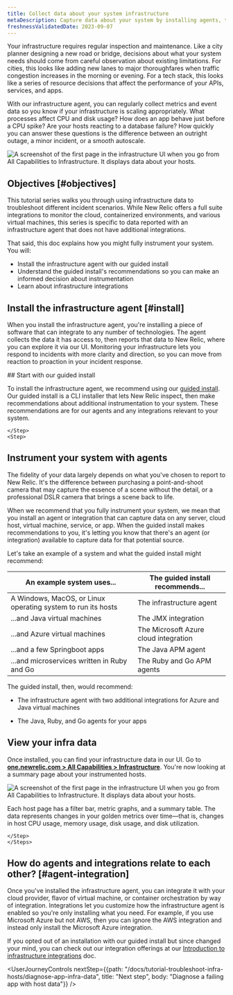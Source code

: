 ```yaml
---
title: Collect data about your system infrastructure
metaDescription: Capture data about your system by installing agents, then view that data in New Relic. 
freshnessValidatedDate: 2023-09-07
---
```




Your infrastructure requires regular inspection and maintenance. Like a city planner designing a new road or bridge, decisions about what your system needs should come from careful observation about existing limitations. For cities, this looks like adding new lanes to major thoroughfares when traffic congestion increases in the morning or evening. For a tech stack, this looks like a series of resource decisions that affect the performance of your APIs, services, and apps. 

With our infrastructure agent, you can regularly collect metrics and event data so you know if your infrastructure is scaling appropriately. What processes affect CPU and disk usage? How does an app behave just before a CPU spike? Are your hosts reacting to a database failure? How quickly you can answer these questions is the difference between an outright outage, a minor incident, or a smooth autoscale.

<img
    title="Infrastructure UI hosts summary page"
    alt="A screenshot of the first page in the infrastructure UI when you go from All Capabilities to Infrastructure. It displays data about your hosts."
    src={introPage}
/>

## Objectives [#objectives]

This tutorial series walks you through using infrastructure data to troubleshoot different incident scenarios. While New Relic offers a full suite integrations to monitor the cloud, containerized environments, and various virtual machines, this series is specific to data reported with an infrastructure agent that does not have additional integrations.

That said, this doc explains how you might fully instrument your system. You will:

* Install the infrastructure agent with our guided install
* Understand the guided install's recommendations so you can make an informed decision about instrumentation
* Learn about infrastructure integrations 

## Install the infrastructure agent  [#install]

When you install the infrastructure agent, you're installing a piece of software that can integrate to any number of technologies. The agent collects the data it has access to, then reports that data to New Relic, where you can explore it via our UI. Monitoring your infrastructure lets you respond to incidents with more clarity and direction, so you can move from reaction to proaction in your incident response.

<Steps>
<Step>
    ## Start with our guided install  

To install the infrastructure agent, we recommend using our [guided install](https://one.newrelic.com/nr1-core?state=a36f15a1-c5ce-528c-2ec2-8bcaacc40c03). Our guided install is a CLI installer that lets New Relic inspect, then make recommendations about additional instrumentation to your system. These recommendations are for our agents and any integrations relevant to your system. 
        
    </Step>
    <Step>

## Instrument your system with agents

The fidelity of your data largely depends on what you've chosen to report to New Relic. It's the difference between purchasing a point-and-shoot camera that may capture the essence of a scene without the detail, or a professional DSLR camera that brings a scene back to life. 

When we recommend that you fully instrument your system,  we mean that you install an agent or integration that can capture data on any server, cloud host, virtual machine, service, or app. When the guided install makes recommendations to you, it's letting you know that there's an agent (or integration) available to capture data for that potential source. 

Let's take an example of a system and what the guided install might recommend:

<table>
    <thead>
        <tr>
            <th>
                An example system uses...
            </th>
            <th>
                The guided install recommends...
            </th>
        </tr>
    </thead>
    <tbody>
        <tr>
            <td>
                A Windows, MacOS, or Linux operating system to run its hosts
            </td>
            <td>
                The infrastructure agent
            </td>
        </tr>
                <tr>
            <td>
                ...and Java virtual machines 
            </td>
            <td>
                The JMX integration
            </td>
        </tr>
        <tr>
            <td>
                ...and Azure virtual machines  
            </td>
            <td>
                The Microsoft Azure cloud integration 
            </td>
        </tr>
        <tr>
            <td>
                ...and a few Springboot apps
            </td>
            <td>
                The Java APM agent 
            </td>
        </tr>
        <tr>
            <td>
                ...and microservices written in Ruby and Go
            </td>
            <td>
                The Ruby and Go APM agents
            </td>
        </tr>
    </tbody>
</table>

The guided install, then, would recommend:

* The infrastructure agent with two additional integrations for Azure and Java virtual machines
* The Java, Ruby, and Go agents for your apps

    </Step>
    <Step>

## View your infra data 

Once installed, you can find your infrastructure data in our UI. Go to <DoNotTranslate>**[one.newrelic.com > All Capabilities > Infrastructure](https://one.newrelic.com/infra/infrastructure/hosts)**</DoNotTranslate>. You're now looking at a summary page about your instrumented hosts. 

<img
    title="Infrastructure UI hosts summary page"
    alt="A screenshot of the first page in the infrastructure UI when you go from All Capabilities to Infrastructure. It displays data about your hosts."
    src={hostSummaryPage}
/>

Each host page has a filter bar, metric graphs, and a summary table. The data represents changes in your golden metrics over time—that is, changes in host CPU usage, memory usage, disk usage, and disk utilization. 

    </Step>
    </Steps>

## How do agents and integrations relate to each other? [#agent-integration]

Once you've installed the infrastructure agent, you can integrate it with your cloud provider, flavor of virtual machine, or container orchestration by way of integration. Integrations let you customize how the infrastructure agent is enabled so you're only installing what you need. For example, if you use Microsoft Azure but not AWS, then you can ignore the AWS integration and instead only install the Microsoft Azure integration. 

If you opted out of an installation with our guided install but since changed your mind, you can check out our integration offerings at our [Introduction to infrastructure integrations](/docs/infrastructure/infrastructure-integrations/get-started/introduction-infrastructure-integrations) doc.

<UserJourneyControls
    nextStep={{path: "/docs/tutorial-troubleshoot-infra-hosts/diagnose-app-infra-data", title: "Next step", body: "Diagnose a failing app with host data"}}
/>